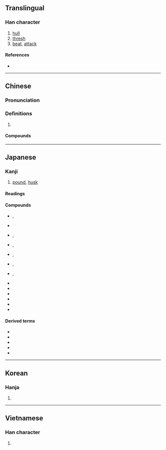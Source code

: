 {{character info/new}}
{{also|捣}}
==Translingual==

===Han character===
{{Han char|rn=64|rad=手|as=10|sn=13|four=57027|canj=QHAU|ids=⿰扌島}}

# [[hull]]
# [[thresh]]
# [[beat]], [[attack]]

====References====
* {{Han ref|kx=0447.010|dkj=12480|dj=0797.120|hdz=31934.060|uh=6417|ud=25623|bh=B76F|bd=46959}}

----

==Chinese==
{{zh-forms|s=捣|alt=擣}}

===Pronunciation===
{{zh-pron
|m=dǎo
|c=dou2
|h=pfs=
|md=
|mn=táu/qz:tó͘/xm,zz:tó
|mn_note=táu - vernacular; tó͘/tó - literary
|w=
|mc=y
|oc=y
|cat=
}}

===Definitions===
{{zh-hanzi}}

# {{rfdef|lang=zh}}

====Compounds====
{{zh-der|弄喧搗鬼|搗子|搗謊|揚鑼搗鼓|搗叉子|直搗黃龍|搗蛋鬼|朝天搗亂|搗騰|搗枕搥床|搗蛋|搗虛批吭|搗羅|搗毀|搗換|捶床搗枕|搗鬼弔白|搗亂|搗米|瞎神搗鬼|搗騙|搗倒小廝|搗碓|搗家|搗鼓|搗針|直搗|搗鬼|搗麻煩|撏毛搗鬢|搗衣杵|搗蒜|搗嗓子|搗大|搗謊駕舌|搗椒|搗槽|搗衣|撒詐搗虛|搗碎|鼓搗|麻搗|調皮搗蛋}}

----

==Japanese==

===Kanji===
{{ja-kanji|grade=|rs=手10}}
# [[pound]], [[husk]]

====Readings====
{{ja-readings
|goon=とう<たう
|kanon=とう<たう
|kun=か-つ, つ-く
}}

====Compounds====
{{der-top|Compounds}}
* {{ja-r|搗%布|か%じめ}}, {{ja-r|野%呂%搗%布|の%ろ%か%じめ|[[w:Ecklonia cava|Ecklonia cava]]}}
* {{ja-r|搗%色|かち%いろ|[[dark]] [[indigo]]}}
* {{ja-r|搗%栗|かち%ぐり|rom=-}}, {{ja-r|搗ち栗|かちぐり|[[dried]] [[chestnut]]}}
* {{ja-r|米%搗%飛蝗|こめ%つき%ばった|rom=-}}, {{ja-r|米%搗き飛蝗|こめ%つきばった|[[w:Acrida cinerea|Acrida cinerea]]}}
* {{ja-r|米%搗%虫|こめ%つき%むし|rom=-}}, {{ja-r|米%搗き%虫|こめ%つき%むし|[[click beetle]]}}
* {{ja-r|三%分%搗|さん%ぶ%つき|rom=-}}, {{ja-r|三%分%搗き|さん%ぶ%つき|30% [[polish]]ed [[rice]]}}
* {{ja-r|七%分%搗|しち%ぶ%つき|rom=-}}, {{ja-r|七%分%搗き|しち%ぶ%つき|70% polished rice}}
* {{ja-r|搗き臼|つきうす|[[mortar]] for [[pound]]ing rice/[[mochi]]}}
* {{ja-r|搗き立て|つきたて|freshly-pounded mochi}}
* {{ja-r|搗%精|とう%せい|rice polishing}}
* {{ja-r|半%搗き|はん%つき|half-polished rice}}
* {{ja-r|麦%搗き|むぎ%つき|pounding [[wheat]]}}
* {{ja-r|餅%搗き|もち%つき|pounding mochi}}
{{der-bottom}}

====Derived terms====
* {{ja-r|臼%搗く|うす%づく|to [[pound]]}}
* {{ja-r|搗ち合う|かちあう|to [[clash]]}}
* {{ja-r|搗ち割り|かちわり|[[crushed]] [[ice]]}}
* {{ja-r|搗き砕く|つきくだく|to [[grind]] down}}
* {{ja-r|搗き交ぜる|つきまぜる|to pound/[[mix]] together}}

----

==Korean==

===Hanja===
{{ko-hanja|hangeul=도|eumhun=|rv=do|mr=to|y=to}}

# {{defn|lang=ko|sort=手10}}

----

==Vietnamese==

===Han character===
{{vi-readings|rs=手10|hanviet=[[đẽo]], [[đảo]], [[đểu]]}}

# {{defn|lang=vi|sort=手10}}

{{cln|vi|Han tu}}